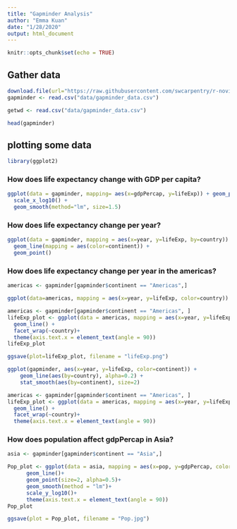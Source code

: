 ```yaml
---
title: "Gapminder Analysis"
author: "Emma Kuan"
date: "1/28/2020"
output: html_document
---
```


```r
knitr::opts_chunk$set(echo = TRUE)
```

## Gather data

```r
download.file(url="https://raw.githubusercontent.com/swcarpentry/r-novice-gapminder/gh-pages/_episodes_rmd/data/gapminder_data.csv", destfile="data/gapminder_data.csv")
gapminder <- read.csv("data/gapminder_data.csv")
```
```r
getwd <- read.csv("data/gapminder_data.csv")
```

```r
head(gapminder)
```
## plotting some data

```r
library(ggplot2)
```
### How does life expectancy change with GDP per capita?

```r
ggplot(data = gapminder, mapping= aes(x=gdpPercap, y=lifeExp)) + geom_point(size=1, alpha=0.25) +
  scale_x_log10() + 
  geom_smooth(method="lm", size=1.5)
```

### How does life expectancy change per year?

```r
ggplot(data = gapminder, mapping = aes(x=year, y=lifeExp, by=country)) + 
  geom_line(mapping = aes(color=continent)) +
  geom_point()
```

### How does life expectancy change per year in the americas?

```r
americas <- gapminder[gapminder$continent == "Americas",]
```
```r
ggplot(data=americas, mapping = aes(x=year, y=lifeExp, color=country)) + geom_line()
```

```r
americas <- gapminder[gapminder$continent == "Americas", ]
lifeExp_plot <- ggplot(data = americas, mapping = aes(x=year, y=lifeExp)) + 
  geom_line() +
  facet_wrap(~country)+
  theme(axis.text.x = element_text(angle = 90))
lifeExp_plot
```

```r
ggsave(plot=lifeExp_plot, filename = "lifeExp.png")
```

```r
ggplot(gapminder, aes(x=year, y=lifeExp, color=continent)) +
    geom_line(aes(by=country), alpha=0.2) + 
    stat_smooth(aes(by=continent), size=2)
```

```r
americas <- gapminder[gapminder$continent == "Americas", ]
lifeExp_plot <- ggplot(data = americas, mapping = aes(x=year, y=lifeExp)) + 
  geom_line() +
  facet_wrap(~country)+
  theme(axis.text.x = element_text(angle = 90))
```

### How does population affect gdpPercap in Asia?
```r
asia <- gapminder[gapminder$continent == "Asia",]
```

```r
Pop_plot <- ggplot(data = asia, mapping = aes(x=pop, y=gdpPercap, color=country)) + 
      geom_line()+
      geom_point(size=2, alpha=0.5)+
      geom_smooth(method = "lm")+
      scale_y_log10()+
      theme(axis.text.x = element_text(angle = 90))
Pop_plot
```
```r
ggsave(plot = Pop_plot, filename = "Pop.jpg")
```